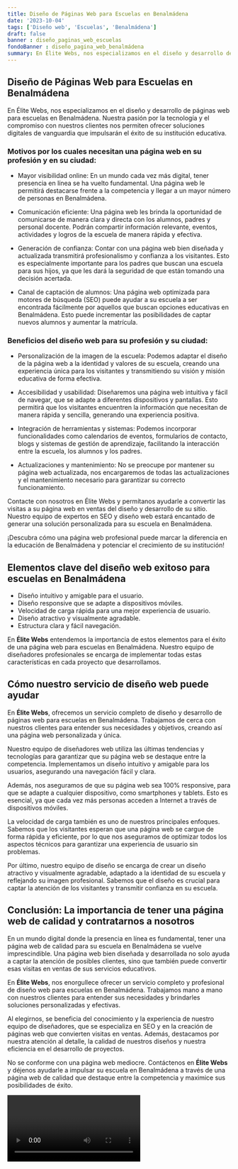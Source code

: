 ```yaml
---
title: Diseño de Páginas Web para Escuelas en Benalmádena
date: '2023-10-04'
tags: ['Diseño web', 'Escuelas', 'Benalmádena']
draft: false
banner : diseño_paginas_web_escuelas
fondoBanner : diseño_pagina_web_benalmádena
summary: En Élite Webs, nos especializamos en el diseño y desarrollo de páginas web para escuelas en Benalmádena. Nuestra pasión por la tecnología y el compromiso con nuestros clientes nos permiten ofrecer soluciones digitales de vanguardia que impulsarán el éxito de su institución educativa.
---
```


## Diseño de Páginas Web para Escuelas en Benalmádena

En Élite Webs, nos especializamos en el diseño y desarrollo de páginas web para escuelas en Benalmádena. Nuestra pasión por la tecnología y el compromiso con nuestros clientes nos permiten ofrecer soluciones digitales de vanguardia que impulsarán el éxito de su institución educativa.

### Motivos por los cuales necesitan una página web en su profesión y en su ciudad:

- Mayor visibilidad online: En un mundo cada vez más digital, tener presencia en línea se ha vuelto fundamental. Una página web le permitirá destacarse frente a la competencia y llegar a un mayor número de personas en Benalmádena.

- Comunicación eficiente: Una página web les brinda la oportunidad de comunicarse de manera clara y directa con los alumnos, padres y personal docente. Podrán compartir información relevante, eventos, actividades y logros de la escuela de manera rápida y efectiva.

- Generación de confianza: Contar con una página web bien diseñada y actualizada transmitirá profesionalismo y confianza a los visitantes. Esto es especialmente importante para los padres que buscan una escuela para sus hijos, ya que les dará la seguridad de que están tomando una decisión acertada.

- Canal de captación de alumnos: Una página web optimizada para motores de búsqueda (SEO) puede ayudar a su escuela a ser encontrada fácilmente por aquellos que buscan opciones educativas en Benalmádena. Esto puede incrementar las posibilidades de captar nuevos alumnos y aumentar la matrícula.

### Beneficios del diseño web para su profesión y su ciudad:

- Personalización de la imagen de la escuela: Podemos adaptar el diseño de la página web a la identidad y valores de su escuela, creando una experiencia única para los visitantes y transmitiendo su visión y misión educativa de forma efectiva.

- Accesibilidad y usabilidad: Diseñaremos una página web intuitiva y fácil de navegar, que se adapte a diferentes dispositivos y pantallas. Esto permitirá que los visitantes encuentren la información que necesitan de manera rápida y sencilla, generando una experiencia positiva.

- Integración de herramientas y sistemas: Podemos incorporar funcionalidades como calendarios de eventos, formularios de contacto, blogs y sistemas de gestión de aprendizaje, facilitando la interacción entre la escuela, los alumnos y los padres.

- Actualizaciones y mantenimiento: No se preocupe por mantener su página web actualizada, nos encargaremos de todas las actualizaciones y el mantenimiento necesario para garantizar su correcto funcionamiento.

Contacte con nosotros en Élite Webs y permítanos ayudarle a convertir las visitas a su página web en ventas del diseño y desarrollo de su sitio. Nuestro equipo de expertos en SEO y diseño web estará encantado de generar una solución personalizada para su escuela en Benalmádena.

¡Descubra cómo una página web profesional puede marcar la diferencia en la educación de Benalmádena y potenciar el crecimiento de su institución!

<GifSeo />

<Cta />

## Elementos clave del diseño web exitoso para escuelas en Benalmádena

- Diseño intuitivo y amigable para el usuario.
- Diseño responsive que se adapte a dispositivos móviles.
- Velocidad de carga rápida para una mejor experiencia de usuario.
- Diseño atractivo y visualmente agradable.
- Estructura clara y fácil navegación.

En **Élite Webs** entendemos la importancia de estos elementos para el éxito de una página web para escuelas en Benalmádena. Nuestro equipo de diseñadores profesionales se encarga de implementar todas estas características en cada proyecto que desarrollamos.

## Cómo nuestro servicio de diseño web puede ayudar

En **Élite Webs**, ofrecemos un servicio completo de diseño y desarrollo de páginas web para escuelas en Benalmádena. Trabajamos de cerca con nuestros clientes para entender sus necesidades y objetivos, creando así una página web personalizada y única.

Nuestro equipo de diseñadores web utiliza las últimas tendencias y tecnologías para garantizar que su página web se destaque entre la competencia. Implementamos un diseño intuitivo y amigable para los usuarios, asegurando una navegación fácil y clara.

Además, nos aseguramos de que su página web sea 100% responsive, para que se adapte a cualquier dispositivo, como smartphones y tablets. Esto es esencial, ya que cada vez más personas acceden a Internet a través de dispositivos móviles.

La velocidad de carga también es uno de nuestros principales enfoques. Sabemos que los visitantes esperan que una página web se cargue de forma rápida y eficiente, por lo que nos aseguramos de optimizar todos los aspectos técnicos para garantizar una experiencia de usuario sin problemas.

Por último, nuestro equipo de diseño se encarga de crear un diseño atractivo y visualmente agradable, adaptado a la identidad de su escuela y reflejando su imagen profesional. Sabemos que el diseño es crucial para captar la atención de los visitantes y transmitir confianza en su escuela.

## Conclusión: La importancia de tener una página web de calidad y contratarnos a nosotros

En un mundo digital donde la presencia en línea es fundamental, tener una página web de calidad para su escuela en Benalmádena se vuelve imprescindible. Una página web bien diseñada y desarrollada no solo ayuda a captar la atención de posibles clientes, sino que también puede convertir esas visitas en ventas de sus servicios educativos.

En **Élite Webs**, nos enorgullece ofrecer un servicio completo y profesional de diseño web para escuelas en Benalmádena. Trabajamos mano a mano con nuestros clientes para entender sus necesidades y brindarles soluciones personalizadas y efectivas.

Al elegirnos, se beneficia del conocimiento y la experiencia de nuestro equipo de diseñadores, que se especializa en SEO y en la creación de páginas web que convierten visitas en ventas. Además, destacamos por nuestra atención al detalle, la calidad de nuestros diseños y nuestra eficiencia en el desarrollo de proyectos.

No se conforme con una página web mediocre. Contáctenos en **Élite Webs** y déjenos ayudarle a impulsar su escuela en Benalmádena a través de una página web de calidad que destaque entre la competencia y maximice sus posibilidades de éxito.

<Video />

<CtaBot job='Escuelas' city='Benalmádena'/>

<Gmaps query='Benalmádena+españa+maps' />